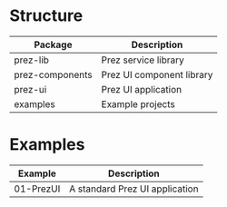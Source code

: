 
<Meta title="Introduction/Overview" />


# Structure

| Package | Description                        |
|-----------|----------------------------------|
| prez-lib    | Prez service library   |
| prez-components     | Prez UI component library |
| prez-ui      | Prez UI application  |
| examples      | Example projects |


# Examples

| Example          | Description                    |
| ------------------ | -------------------------------- |
|01-PrezUI         | A standard Prez UI application

